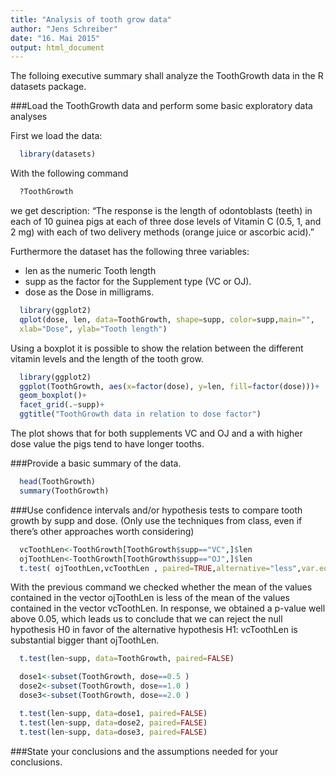 ```yaml
---
title: "Analysis of tooth grow data"
author: "Jens Schreiber"
date: "16. Mai 2015"
output: html_document
---
```

The folloing executive summary shall analyze the ToothGrowth data in the R datasets package. 

###Load the ToothGrowth data and perform some basic exploratory data analyses 

First we load the data:

```r
  library(datasets)
```

With the following command

```r
  ?ToothGrowth
```

we get description: "The response is the length of odontoblasts (teeth) in each of 10 guinea pigs at each of three dose levels of Vitamin C (0.5, 1, and 2 mg) with each of two delivery methods (orange juice or ascorbic acid)."

Furthermore the dataset has the following three variables:

+ len	as the numeric	Tooth length
+ supp as the factor for the Supplement type (VC or OJ).
+ dose as the Dose in milligrams.

```r
  library(ggplot2)
  qplot(dose, len, data=ToothGrowth, shape=supp, color=supp,main="",
  xlab="Dose", ylab="Tooth length")  
```

Using a boxplot it is possible to show the relation between the different vitamin levels and the length of the tooth grow.

```r
  library(ggplot2)
  ggplot(ToothGrowth, aes(x=factor(dose), y=len, fill=factor(dose)))+
  geom_boxplot()+
  facet_grid(.~supp)+
  ggtitle("ToothGrowth data in relation to dose factor")
```


The plot shows that for both supplements VC and OJ and a with higher dose value the pigs tend to have longer tooths.

###Provide a basic summary of the data.

```r
  head(ToothGrowth)
  summary(ToothGrowth)
```

###Use confidence intervals and/or hypothesis tests to compare tooth growth by supp and dose. (Only use the techniques from class, even if there's other approaches worth considering)


```r
  vcToothLen<-ToothGrowth[ToothGrowth$supp=="VC",]$len
  ojToothLen<-ToothGrowth[ToothGrowth$supp=="OJ",]$len
  t.test( ojToothLen,vcToothLen , paired=TRUE,alternative="less",var.equal=FALSE)
```
With  the previous command we checked whether the mean of the values contained in the vector ojToothLen is less  of the mean of the values contained in the vector vcToothLen. In response, we obtained a p-value well above 0.05, which leads us to conclude that we can reject the null hypothesis H0 in favor of the alternative hypothesis H1: vcToothLen is substantial bigger thant ojToothLen.


```r
  t.test(len~supp, data=ToothGrowth, paired=FALSE)
```



```r
  dose1<-subset(ToothGrowth, dose==0.5 )
  dose2<-subset(ToothGrowth, dose==1.0 )
  dose3<-subset(ToothGrowth, dose==2.0 )
```


```r
  t.test(len~supp, data=dose1, paired=FALSE)
  t.test(len~supp, data=dose2, paired=FALSE)
  t.test(len~supp, data=dose3, paired=FALSE)
```



###State your conclusions and the assumptions needed for your conclusions. 

```r

```


